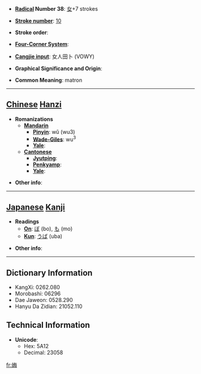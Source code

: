 * '''[[Wiktionary:Chinese radical index| Radical]] Number 38''': [[Wiktionary:Chinese radical index 女|女]]+7 strokes

* '''[[Wiktionary:Chinese total strokes index|Stroke number]]''': [[Wiktionary:Chinese total strokes index 10|10]]

* '''Stroke order''': 

* '''[[Wiktionary:Chinese four corner index|Four-Corner System]]''': 

* '''[[Wiktionary:Chinese Cangjie index|Cangjie input]]''': 女人田卜 (VOWY)

* '''Graphical Significance and Origin''': 

* '''Common Meaning''': matron

----

== [[Chinese]] [[Hanzi]] ==

* '''Romanizations'''
** '''[[Mandarin]]'''
*** '''[[Pinyin]]''': wǔ (wu3)
*** '''[[Wade-Giles]]''': wu<sup>3</sup>
*** '''[[Yale]]''': 
** '''[[Cantonese]]'''
*** '''[[Jyutping]]''':
*** '''[[Penkyamp]]''': 
*** '''[[Yale]]''': 

* '''Other info''': 

----

== [[Japanese]] [[Kanji]] ==

* '''Readings'''
** '''[[On]]''': [[ぼ]] (bo), [[も]] (mo)
** '''[[Kun]]''': [[うば]] (uba)

* '''Other info''':  

----

== Dictionary Information ==

* KangXi: 0262.080
* Morobashi: 06296
* Dae Jaweon: 0528.290
* Hanyu Da Zidian: 21052.110

== Technical Information ==

* '''Unicode''':
** Hex: 5A12
** Decimal: 23058

[[fr:娒]]